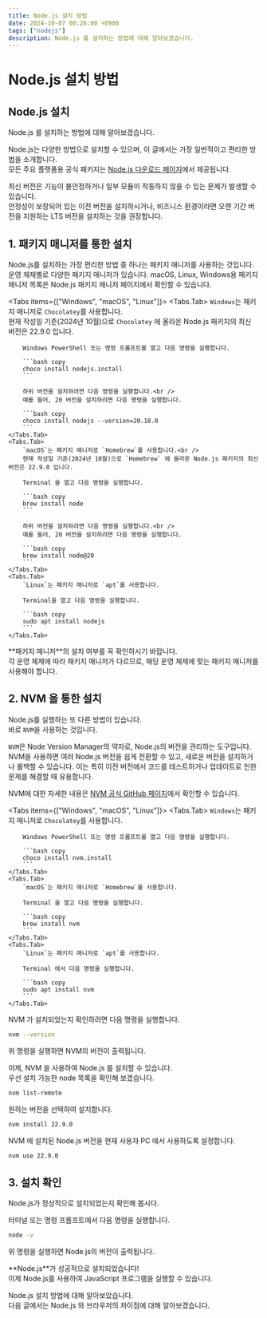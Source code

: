 ```yaml
---
title: Node.js 설치 방법
date: 2024-10-07 00:26:00 +0900
tags: ["nodejs"]
description: Node.js 를 설치하는 방법에 대해 알아보겠습니다.
---
```



# Node.js 설치 방법

## Node.js 설치

Node.js 를 설치하는 방법에 대해 알아보겠습니다.

Node.js는 다양한 방법으로 설치할 수 있으며, 이 글에서는 가장 일반적이고 편리한 방법을 소개합니다.<br />
모든 주요 플랫폼용 공식 패키지는 [Node.js 다운로드 페이지](https://nodejs.org/download/)에서 제공됩니다.

<Callout emoji="⚠️">
	최신 버전은 기능이 불안정하거나 일부 모듈이 작동하지 않을 수 있는 문제가 발생할 수 있습니다.<br />
	안정성이 보장되어 있는 이전 버전을 설치하시거나,
	비즈니스 환경이라면 오랜 기간 버전을 지원하는 LTS 버전을 설치하는 것을 권장합니다.
</Callout>

## 1. 패키지 매니저를 통한 설치

Node.js를 설치하는 가장 편리한 방법 중 하나는 패키지 매니저를 사용하는 것입니다.
운영 체제별로 다양한 패키지 매니저가 있습니다.
macOS, Linux, Windows용 패키지 매니저 목록은 Node.js 패키지 매니저 페이지에서 확인할 수 있습니다.

<Tabs items={["Windows", "macOS", "Linux"]}>
	<Tabs.Tab>
		`Windows`는 패키지 매니저로 `Chocolatey`를 사용합니다.<br />
		현재 작성일 기준(2024년 10월)으로 `Chocolatey` 에 올라온 Node.js 패키지의 최신 버전은 22.9.0 입니다.

		Windows PowerShell 또는 명령 프롬프트를 열고 다음 명령을 실행합니다.

		```bash copy
		choco install nodejs.install
		```

		하위 버전을 설치하려면 다음 명령을 실행합니다.<br />
		예를 들어, 20 버전을 설치하려면 다음 명령을 실행합니다.

		```bash copy
		choco install nodejs --version=20.18.0
		```
	</Tabs.Tab>
	<Tabs.Tab>
		`macOS`는 패키지 매니저로 `Homebrew`를 사용합니다.<br />
		현재 작성일 기준(2024년 10월)으로 `Homebrew` 에 올라온 Node.js 패키지의 최신 버전은 22.9.0 입니다.

		Terminal 을 열고 다음 명령을 실행합니다.

		```bash copy
		brew install node
		```

		하위 버전을 설치하려면 다음 명령을 실행합니다.<br />
		예를 들어, 20 버전을 설치하려면 다음 명령을 실행합니다.

		```bash copy
		brew install node@20
		```
	</Tabs.Tab>
	<Tabs.Tab>
		`Linux`는 패키지 매니저로 `apt`를 사용합니다.

		Terminal을 열고 다음 명령을 실행합니다.

		```bash copy
		sudo apt install nodejs
		```
	</Tabs.Tab>
</Tabs>

<Callout emoji="⚠️">
	**패키지 매니저**의 설치 여부를 꼭 확인하시기 바랍니다.<br />
	각 운영 체제에 따라 패키지 매니저가 다르므로, 해당 운영 체제에 맞는 패키지 매니저를 사용해야 합니다.
</Callout>

## 2. NVM 을 통한 설치

Node.js를 실행하는 또 다른 방법이 있습니다.<br />
바로 `NVM`을 사용하는 것입니다.

`NVM`은 Node Version Manager의 약자로, Node.js의 버전을 관리하는 도구입니다.
NVM을 사용하면 여러 Node.js 버전을 쉽게 전환할 수 있고, 새로운 버전을 설치하거나 롤백할 수 있습니다.
이는 특히 이전 버전에서 코드를 테스트하거나 업데이트로 인한 문제를 해결할 때 유용합니다.

NVM에 대한 자세한 내용은 [NVM 공식 GitHub 페이지](https://github.com/nvm-sh/nvm)에서 확인할 수 있습니다.

<Tabs items={["Windows", "macOS", "Linux"]}>
	<Tabs.Tab>
		`Windows`는 패키지 매니저로 `Chocolatey`를 사용합니다.

		Windows PowerShell 또는 명령 프롬프트를 열고 다음 명령을 실행합니다.

		```bash copy
		choco install nvm.install
		```
	</Tabs.Tab>
	<Tabs.Tab>
		`macOS`는 패키지 매니저로 `Homebrew`를 사용합니다.

		Terminal 을 열고 다음 명령을 실행합니다.

		```bash copy
		brew install nvm
		```
	</Tabs.Tab>
	<Tabs.Tab>
		`Linux`는 패키지 매니저로 `apt`를 사용합니다.

		Terminal 에서 다음 명령을 실행합니다.

		```bash copy
		sudo apt install nvm
		```
	</Tabs.Tab>
</Tabs>

NVM 가 설치되었는지 확인하려면 다음 명령을 실행합니다.

```bash copy
nvm --version
```

위 명령을 실행하면 NVM의 버전이 출력됩니다.

이제, NVM 을 사용하여 Node.js 를 설치할 수 있습니다.<br />
우선 설치 가능한 node 목록을 확인해 보겠습니다.

```bash copy
nvm list-remote
```

원하는 버전을 선택하여 설치합니다.

```bash copy
nvm install 22.9.0
```

NVM 에 설치된 Node.js 버전을 현재 사용자 PC 에서 사용하도록 설정합니다.

```bash copy
nvm use 22.9.0
```

## 3. 설치 확인

Node.js가 정상적으로 설치되었는지 확인해 봅시다.

터미널 또는 명령 프롬프트에서 다음 명령을 실행합니다.

```bash copy
node -v
```

위 명령을 실행하면 Node.js의 버전이 출력됩니다.

<Callout type="info" emoji="🎉">
	**Node.js**가 성공적으로 설치되었습니다!<br />
	이제 Node.js를 사용하여 JavaScript 프로그램을 실행할 수 있습니다.
</Callout>

Node.js 설치 방법에 대해 알아보았습니다.<br />
다음 글에서는 Node.js 와 브라우저의 차이점에 대해 알아보겠습니다.